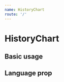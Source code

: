```yaml
---
name: HistoryChart
route: '/'
---
```



# HistoryChart

<PropsTable of={HistoryChart} />

## Basic usage

<Playground>
  <HistoryChart
    coinName="Bitcoin"
    coinSymbol="BTC"
  />
</Playground>

## Language prop

<Playground>
  <HistoryChart
    coinName="Ethereum"
    coinSymbol="ETH"
    lang="EN"
  />
</Playground>